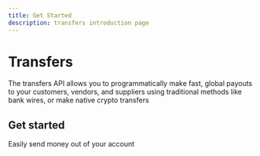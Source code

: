 ```yaml
---
title: Get Started
description: transfers introduction page
---
```



# Transfers

The transfers API allows you to programmatically make fast, global payouts to your 
customers, vendors, and suppliers using traditional methods like bank wires, or make 
native crypto transfers

<Divider className='max-w-100 mb-4' />

## Get started

Easily send money out of your account

<GetstartedCard2 />

<Divider className='max-w-50 mb-4' />

<Pagination/>